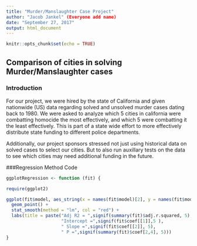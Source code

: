 ```yaml
---
title: "Murder/Manslaughter Case Project"
author: "Jacob Jankel" (Everyone add name)
date: "September 27, 2017"
output: html_document
---
```


```r
knitr::opts_chunk$set(echo = TRUE)
```

## Comparison of cities in solving Murder/Manslaughter cases 

### Introduction

For our project, we were hired by the state of California and given nationwide (US) data regarding solved and unsolved murder cases dating back to 1980. We were asked to analyze which 5 cities in california were combatting homocide the most effectively, and which 5 were combatting it the least effectively. This is part of a state wide effort to more effectively distribute state funding to different police departments. 

Additionally, our project sponsors stressed not just using historical data on solved cases to select our cities. But to also run auxillary tests on the data to see which cities may need additional funding in the future. 

###Regression Method Code

```r
ggplotRegression <- function (fit) {

require(ggplot2)

ggplot(fit$model, aes_string(x = names(fit$model)[2], y = names(fit$model)[1])) + 
  geom_point() +
  stat_smooth(method = "lm", col = "red") +
  labs(title = paste("Adj R2 = ",signif(summary(fit)$adj.r.squared, 5),
                     "Intercept =",signif(fit$coef[[1]],5 ),
                     " Slope =",signif(fit$coef[[2]], 5),
                     " P =",signif(summary(fit)$coef[2,4], 5)))
}
```



